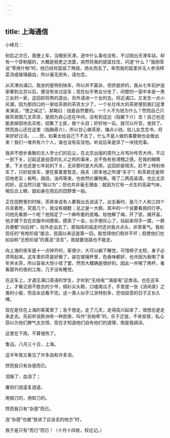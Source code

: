 ```yaml
---
---
---
```

title: 上海通信
---



小峰兄：

别后之次日，我便上车，当晚到天津。途中什么事也没有，不过刚出天津车站，却有一个穿制服的，大概是税吏之流罢，突然将我的提篮拉住，问道“什么？”我刚答说“零用什物”时，他已经将篮摇了两摇，扬长而去了。幸而我的篮里并无人参汤榨菜汤或玻璃器皿，所以毫无损失，请勿念。

从天津向浦口，我坐的是特别快车，所以并不嚣杂，但挤是挤的，我从七年前护送家眷到北京以后，便没有坐过这车；现在似乎男女分坐了，间壁的一室中本是一男三女的一家，这回却将男的逐出，另外请进一个女的去。将近浦口，又发生一点小风潮，因为那四口的一家给茶房的茶资太少了，一个长壮伟大的茶房便到我们这里来演说，“使之闻之”。其略曰：钱是自然要的。一个人不为钱为什么？然而自己只做茶房图几文茶资，是因为良心还在中间，没有到这边（指腋下介）去！自己也还能卖掉田地去买枪，招集了土匪，做个头目；好好地一玩，就可以升官，发财了。然而良心还在这里（指胸骨介），所以甘心做茶房，赚点小钱，给儿女念念书，将来好好过活。……但，如果太给自己下不去了，什么不是人做的事要做也会做出来！我们一堆共有六个人，谁也没有反驳他。听说后来是添了一块钱完事。

我并不想步勇敢的文人学士们的后尘，在北京出版的周刊上斥骂孙传芳大帅。不过一到下关，记起这是投壶的礼义之邦的事来，总不免有些滑稽之感。在我的眼睛里，下关也还是七年前的下关，无非那时是大风雨，这回却是晴天。赶不上特别快车了，只好趁夜车，便在客寓里暂息。挑夫（即本地之所谓“夫子”）和茶房还是照旧地老实；板鸭，插烧，油鸡等类，也依然价廉物美。喝了二两高粱酒，也比北京的好。这当然只是“我以为”；但也并非毫无理由：就因为它有一点生的高粱气味，喝后合上眼，就如身在雨后的田野里一般。

正在田野里的时候，茶房来说有人要我出去说话了。出去看时，是几个人和三四个兵背着枪，究竟几个，我没有细数；总之是一大群。其中的一个说要看我的行李。问他先看那一个呢？他指定了一个麻布套的皮箱。给他解了绳，开了锁，揭开盖，他才蹲下去在衣服中间摸索。摸索了一会，似乎便灰心了，站起来将手一摆，一群兵便都“向后转”，往外走出去了。那指挥的临走时还对我点点头，非常客气。我和现任的“有枪阶级”接洽，民国以来这是第一回。我觉得他们倒并不坏；假使他们也如自称“无枪阶级”的善造“流言”，我就要连路也不能走。

向上海的夜车是十一点钟开的，客很少，大可以躺下睡觉，可惜椅子太短，身子必须弯起来。这车里的茶是好极了，装在玻璃杯里，色香味都好，也许因为我喝了多年井水茶，所以容易大惊小怪了罢，然而大概确是很好的。因此一共喝了两杯，看看窗外的夜的江南，几乎没有睡觉。

在这车上，才遇见满口英语的学生，才听到“无线电”“海底电”这类话。也在这车上，才看见弱不胜衣的少爷，绸衫尖头鞋，口嗑南瓜子，手里是一张《消闲录》之类的小报，而且永远看不完。这一类人似乎江浙特别多，恐怕投壶的日子正长久哩。

现在是住在上海的客寓里了；急于想走。走了几天，走得高兴起来了，很想总是走来走去。先前听说欧洲有一种民族，叫作“吉柏希”的，乐于迁徙，不肯安居，私心窃以为他们脾气太古怪，现在才知道他们自有他们的道理，倒是我胡涂。

这里在下雨，不算很热了。

鲁迅。八月三十日，上海。

这半年我又看见了许多血和许多泪，

然而我只有杂感而已。

泪揩了，血消了；

屠伯们逍遥复逍遥，

用钢刀的，用软刀的。

然而我只有“杂感”而已。

连“杂感”也被“放进了应该去的地方”时，

我于是只有“而已”而已！（十月十四夜，校讫记。）